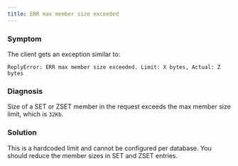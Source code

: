 ```yaml
---
title: ERR max member size exceeded
---
```


### Symptom

The client gets an exception similar to:

```
ReplyError: ERR max member size exceeded. Limit: X bytes, Actual: Z bytes
```

### Diagnosis

Size of a SET or ZSET member in the request exceeds the max member size limit,
which is `32Kb`.

### Solution

This is a hardcoded limit and cannot be configured per database. You should
reduce the member sizes in SET and ZSET entries.
